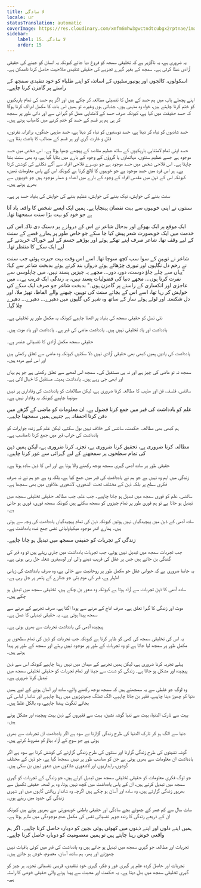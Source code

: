 ```yaml
---
title: لا سادگی
locale: ur
statusTranslation: automatic
coverImage: https://res.cloudinary.com/xmfm6mhw3gwctndtcubgx2rptnae/image/upload/v1740337243/small_cover_educacion_fundamental_a051170f1c.webp
sidebar:
    label: 15. لا سادگی
    order: 15
---
```

یہ ضروری ہے، یہ ناگزیر ہے کہ تخلیقی سمجھ کو فروغ دیا جائے کیونکہ یہ انسان کو جینے کی حقیقی آزادی عطا کرتی ہے۔ سمجھ کے بغیر گہرے تجزیے کی حقیقی تنقیدی صلاحیت حاصل کرنا ناممکن ہے۔

اسکولوں، کالجوں اور یونیورسٹیوں کے اساتذہ کو اپنے طلباء کو خود تنقیدی سمجھ کے راستے پر گامزن کرنا چاہیے۔

اپنے پچھلے باب میں ہم حسد کے عمل کا تفصیلی مطالعہ کر چکے ہیں اور اگر ہم حسد کی تمام باریکیوں کو ختم کرنا چاہتے ہیں، خواہ وہ مذہبی ہوں، جذباتی ہوں وغیرہ، تو ہمیں اس بات کا مکمل ادراک کرنا ہوگا کہ حسد حقیقت میں کیا ہے، کیونکہ صرف حسد کے لامتناہی عمل کو گہرائی سے اور ذاتی طور پر سمجھ کر ہی ہم ہر قسم کے حسد کو ختم کرنے میں کامیاب ہوتے ہیں۔

حسد شادیوں کو تباہ کر دیتا ہے، حسد دوستیوں کو تباہ کر دیتا ہے، حسد مذہبی جنگوں، برادرانہ نفرتوں، قتل و غارت گری اور ہر قسم کے مصائب کا باعث بنتا ہے۔

حسد اپنی تمام لامتناہی باریکیوں کے ساتھ عظیم مقاصد کے پیچھے چھپا ہوتا ہے۔ اس شخص میں حسد موجود ہے جسے عظیم سنتوں، مہاتماؤں یا گروؤں کے وجود کے بارے میں بتایا گیا ہے، وہ بھی سنت بننا چاہتا ہے۔ اس فلاحی شخص میں حسد موجود ہے جو دوسرے فلاحی افراد سے آگے نکلنے کی کوشش کرتا ہے۔ ہر اس فرد میں حسد موجود ہے جو خوبیوں کا لالچ کرتا ہے کیونکہ اس کے پاس معلومات تھیں، کیونکہ اس کے ذہن میں مقدس افراد کے وجود کے بارے میں اعداد و شمار موجود ہیں جو خوبیوں سے بھرے ہوئے ہیں۔

سنت بننے کی خواہش، نیک بننے کی خواہش، عظیم بننے کی خواہش کی بنیاد حسد پر ہے۔

سنتوں نے اپنی خوبیوں سے بہت نقصان پہنچایا ہے۔ ہمیں ایک ایسے شخص کا واقعہ یاد آتا ہے جو خود کو بہت بڑا سنت سمجھتا تھا۔

ایک موقع پر ایک بھوکے اور بدحال شاعر نے اس کے دروازے پر دستک دی تاکہ اس کی خدمت میں ایک خوبصورت شعر پیش کیا جا سکے جو خاص طور پر ہمارے قصے کے سنت کے لیے وقف تھا۔ شاعر صرف اپنے تھکے ہوئے اور بوڑھے جسم کے لیے خوراک خریدنے کے لیے ایک سکے کا منتظر تھا۔

شاعر نے توہین کے سوا سب کچھ سوچا تھا۔ اسے اس وقت بہت حیرت ہوئی جب سنت نے رحم دل نگاہوں اور تیوری چڑھائے ہوئے دروازہ بند کرتے ہوئے بدبخت شاعر سے کہا: "یہاں سے چلے جاؤ دوست، دور، دور... مجھے یہ چیزیں پسند نہیں، میں چاپلوسی سے نفرت کرتا ہوں... مجھے دنیا کی فضولیات پسند نہیں، یہ زندگی ایک فریب ہے... میں عاجزی اور انکساری کے راستے پر گامزن ہوں۔" بدبخت شاعر جو صرف ایک سکے کی خواہش کر رہا تھا، اسے اس کے بجائے سنت کی توہین، چبھنے والے الفاظ، تھپڑ ملا، اور دل شکستہ اور ٹوٹے ہوئے ساز کے ساتھ وہ شہر کی گلیوں میں دھیرے... دھیرے... دھیرے چلا گیا۔

نئی نسل کو حقیقی سمجھ کی بنیاد پر اٹھنا چاہیے کیونکہ یہ مکمل طور پر تخلیقی ہے۔

یادداشت اور یاد تخلیقی نہیں ہیں۔ یادداشت ماضی کی قبر ہے۔ یادداشت اور یاد موت ہیں۔

حقیقی سمجھ مکمل آزادی کا نفسیاتی عنصر ہے۔

یادداشت کی یادیں ہمیں کبھی بھی حقیقی آزادی نہیں دلا سکتیں کیونکہ وہ ماضی سے تعلق رکھتی ہیں اور اس لیے مردہ ہیں۔

سمجھ نہ تو ماضی کی چیز ہے اور نہ ہی مستقبل کی۔ سمجھ اس لمحے سے تعلق رکھتی ہے جو ہم یہاں اور ابھی جی رہے ہیں۔ یادداشت ہمیشہ مستقبل کا خیال لاتی ہے۔

سائنس، فلسفہ، فن اور مذہب کا مطالعہ کرنا ضروری ہے، لیکن مطالعات کو یادداشت کی وفاداری پر نہیں سونپنا چاہیے کیونکہ یہ وفادار نہیں ہے۔

علم کو یادداشت کی قبر میں جمع کرنا فضول ہے۔ ان معلومات کو ماضی کے گڑھے میں دفن کرنا احمقانہ ہے جنہیں ہمیں سمجھنا چاہیے۔

ہم کبھی بھی مطالعہ، حکمت، سائنس کے خلاف نہیں بول سکتے، لیکن علم کے زندہ جواہرات کو یادداشت کی خراب قبر میں جمع کرنا نامناسب ہے۔

مطالعہ کرنا ضروری ہے، تحقیق کرنا ضروری ہے، تجزیہ کرنا ضروری ہے، لیکن ہمیں ذہن کی تمام سطحوں پر سمجھنے کے لیے گہرائی سے غور کرنا چاہیے۔

حقیقی طور پر سادہ آدمی گہری سمجھ بوجھ رکھنے والا ہوتا ہے اور اس کا ذہن سادہ ہوتا ہے۔

زندگی میں اہم وہ نہیں ہے جو ہم نے یادداشت کی قبر میں جمع کیا ہے، بلکہ وہ ہے جو ہم نے نہ صرف فکری سطح پر بلکہ ذہن کے مختلف تحت الشعوری، لاشعوری علاقوں میں بھی سمجھا ہے۔

سائنس، علم کو فوری سمجھ میں تبدیل ہو جانا چاہیے۔ جب علم، جب مطالعہ حقیقی تخلیقی سمجھ میں تبدیل ہو جاتا ہے تو ہم فوری طور پر تمام چیزوں کو سمجھ سکتے ہیں کیونکہ سمجھ فوری، فوری ہو جاتی ہے۔

سادہ آدمی کے ذہن میں پیچیدگیاں نہیں ہوتیں کیونکہ ذہن کی تمام پیچیدگیاں یادداشت کی وجہ سے ہوتی ہیں۔ ہمارے اندر موجود میکیاولیائی نفس جمع شدہ یادداشت ہے۔

زندگی کے تجربات کو حقیقی سمجھ میں تبدیل ہو جانا چاہیے۔

جب تجربات سمجھ میں تبدیل نہیں ہوتے، جب تجربات یادداشت میں جاری رہتے ہیں تو وہ قبر کی گندگی بن جاتے ہیں جس پر عقل کی فریب دینے والی اور لوسیفری شعلہ جل رہی ہوتی ہے۔

یہ جاننا ضروری ہے کہ حیوانی عقل جو مکمل طور پر روحانیت سے خالی ہے، وہ صرف یادداشت کی زبانی اظہار ہے، قبر کی موم بتی جو جنازے کے پتھر پر جل رہی ہے۔

سادہ آدمی کا ذہن تجربات سے آزاد ہوتا ہے کیونکہ وہ شعور بن چکے ہیں، تخلیقی سمجھ میں تبدیل ہو چکے ہیں۔

موت اور زندگی کا گہرا تعلق ہے۔ صرف اناج کے مرنے سے پودا اگتا ہے، صرف تجربے کے مرنے سے سمجھ پیدا ہوتی ہے۔ یہ حقیقی تبدیلی کا عمل ہے۔

پیچیدہ آدمی کی یادداشت تجربات سے بھری ہوتی ہے۔

یہ اس کی تخلیقی سمجھ کی کمی کو ظاہر کرتا ہے کیونکہ جب تجربات کو ذہن کی تمام سطحوں پر مکمل طور پر سمجھ لیا جاتا ہے تو وہ تجربات کے طور پر موجود نہیں رہتے اور سمجھ کے طور پر پیدا ہوتے ہیں۔

پہلے تجربہ کرنا ضروری ہے، لیکن ہمیں تجربے کے میدان میں نہیں رہنا چاہیے کیونکہ اس سے ذہن پیچیدہ اور مشکل ہو جاتا ہے۔ زندگی کو شدت سے جینا اور تمام تجربات کو حقیقی تخلیقی سمجھ میں تبدیل کرنا ضروری ہے۔

وہ لوگ جو غلطی سے یہ سمجھتے ہیں کہ سمجھ بوجھ رکھنے والے، سادہ اور آسان ہونے کے لیے ہمیں دنیا کو چھوڑ دینا چاہیے، فقیر بن جانا چاہیے، الگ تھلگ جھونپڑیوں میں رہنا چاہیے اور شاندار لباس کی بجائے لنگوٹ پہننا چاہیے، وہ بالکل غلط ہیں۔

بہت سے تارک الدنیا، بہت سے تنہا گوشہ نشین، بہت سے فقیروں کے ذہن بہت پیچیدہ اور مشکل ہوتے ہیں۔

دنیا سے الگ ہو کر تارک الدنیا کی طرح زندگی گزارنا بے سود ہے اگر یادداشت ان تجربات سے بھری ہوئی ہے جو سوچ کے آزاد بہاؤ کو مشروط کرتے ہیں۔

گوشہ نشینوں کی طرح زندگی گزارنا اور سنتوں کی طرح زندگی گزارنے کی کوشش کرنا بے سود ہے اگر یادداشت ان معلومات سے بھری ہوئی ہے جن کو مناسب طور پر نہیں سمجھا گیا ہے، جو ذہن کے مختلف گوشوں، راہداریوں اور لاشعوری علاقوں میں شعور نہیں بن سکی ہیں۔

جو لوگ فکری معلومات کو حقیقی تخلیقی سمجھ میں تبدیل کرتے ہیں، جو زندگی کے تجربات کو گہری سمجھ میں تبدیل کرتے ہیں، ان کے پاس یادداشت میں کچھ نہیں ہوتا، وہ ہر لمحہ حقیقی تکمیل سے بھرپور زندگی گزارتے ہیں، وہ سادہ اور آسان ہو چکے ہیں اگرچہ وہ شاندار رہائش گاہوں میں اور شہری زندگی کی حدود میں رہتے ہوں۔

سات سال سے کم عمر کے چھوٹے بچے سادگی اور حقیقی باطنی خوبصورتی سے بھرپور ہوتے ہیں کیونکہ ان کے ذریعے زندگی کا زندہ جوہر نفسیاتی نفس کی مکمل عدم موجودگی میں ظاہر ہوتا ہے۔

ہمیں اپنے دلوں اور اپنے ذہنوں میں کھوئی ہوئی بچپن کو دوبارہ حاصل کرنا چاہیے۔ اگر ہم واقعی خوش رہنا چاہتے ہیں تو ہمیں معصومیت کو دوبارہ حاصل کرنا چاہیے۔

تجربات اور مطالعہ جو گہری سمجھ میں تبدیل ہو جاتے ہیں وہ یادداشت کی قبر میں کوئی باقیات نہیں چھوڑتے اور پھر، ہم سادہ، آسان، معصوم، خوش ہو جاتے ہیں۔

تجربات اور حاصل کردہ علم پر گہری غور و فکر، گہری خود تنقیدی، قریبی نفسیاتی تجزیہ ہر چیز کو گہری تخلیقی سمجھ میں بدل دیتا ہے۔ یہ حکمت اور محبت سے پیدا ہونے والی حقیقی خوشی کا راستہ ہے۔

